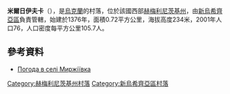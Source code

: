 {{coord|48|55|38|N|27|8|18|E|scale:100000|display=title}}

'''米爾日伊夫卡'''（{{lang-uk|Миржіївка}}），是[[烏克蘭|烏克蘭]]的村落，位於該國西部[[赫梅利尼茨基州|赫梅利尼茨基州]]，由[[新烏希齊亞區|新烏希齊亞區]]負責管轄，始建於1376年，面積0.72平方公里，海拔高度234米，2001年人口76，人口密度每平方公里105.7人。

==參考資料==
* [http://weather.in.ua/ua/hmel'nickaja/15682 Погода в селі Миржіївка] {{Wayback|url=http://weather.in.ua/ua/hmel%27nickaja/15682 |date=20111220173517 }}

{{DEFAULTSORT:Миржіївка}}
[[Category:赫梅利尼茨基州村落|Category:赫梅利尼茨基州村落]]
[[Category:新烏希齊亞區村落|Category:新烏希齊亞區村落]]


{{Khmelnytskyi-geo-stub}}